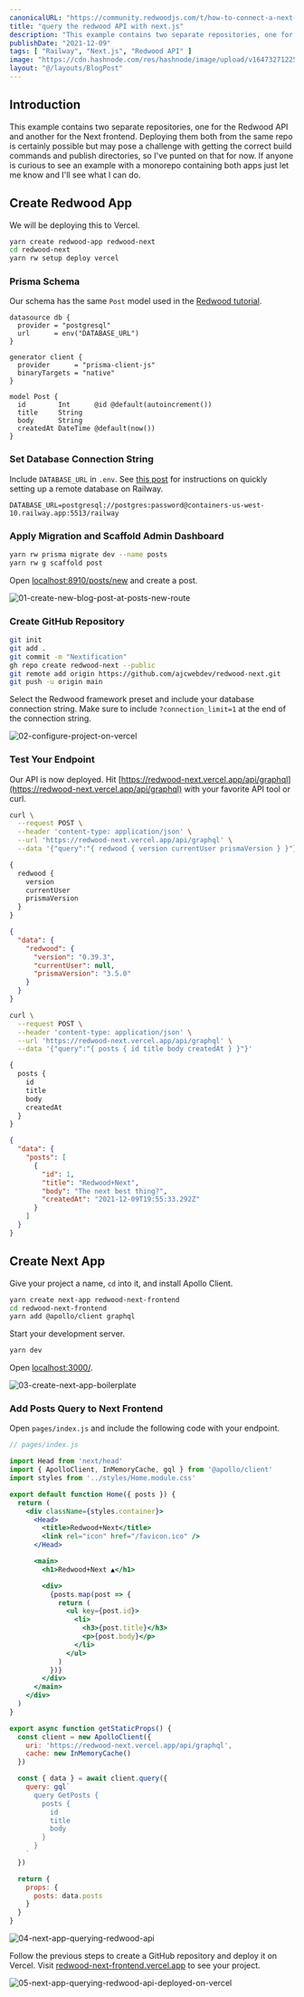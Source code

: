 ```yaml
---
canonicalURL: "https://community.redwoodjs.com/t/how-to-connect-a-next-js-frontend-to-your-redwood-api/2606/"
title: "query the redwood API with next.js"
description: "This example contains two separate repositories, one for the Redwood API and another for the Next.js frontend that queries the API with GraphQL."
publishDate: "2021-12-09"
tags: [ "Railway", "Next.js", "Redwood API" ]
image: "https://cdn.hashnode.com/res/hashnode/image/upload/v1647327122550/0a_k0AqB5.jpg"
layout: "@/layouts/BlogPost"
---
```


## Introduction

This example contains two separate repositories, one for the Redwood API and another for the Next frontend. Deploying them both from the same repo is certainly possible but may pose a challenge with getting the correct build commands and publish directories, so I've punted on that for now. If anyone is curious to see an example with a monorepo containing both apps just let me know and I'll see what I can do.

## Create Redwood App

We will be deploying this to Vercel.

```bash
yarn create redwood-app redwood-next
cd redwood-next
yarn rw setup deploy vercel
```

### Prisma Schema

Our schema has the same `Post` model used in the [Redwood tutorial](https://learn.redwoodjs.com/docs/tutorial/getting-dynamic#creating-the-database-schema).

```prisma
datasource db {
  provider = "postgresql"
  url      = env("DATABASE_URL")
}

generator client {
  provider      = "prisma-client-js"
  binaryTargets = "native"
}

model Post {
  id        Int      @id @default(autoincrement())
  title     String
  body      String
  createdAt DateTime @default(now())
}
```

### Set Database Connection String

Include `DATABASE_URL` in `.env`. See [this post](https://community.redwoodjs.com/t/setup-database-with-railway-cli/2025) for instructions on quickly setting up a remote database on Railway.

```
DATABASE_URL=postgresql://postgres:password@containers-us-west-10.railway.app:5513/railway
```

### Apply Migration and Scaffold Admin Dashboard

```bash
yarn rw prisma migrate dev --name posts
yarn rw g scaffold post
```

Open [localhost:8910/posts/new](http://localhost:8910/posts/new) and create a post.

![01-create-new-blog-post-at-posts-new-route](https://dev-to-uploads.s3.amazonaws.com/uploads/articles/iicib99r55zd4i4slb1j.png)

### Create GitHub Repository

```bash
git init
git add .
git commit -m "Nextification"
gh repo create redwood-next --public
git remote add origin https://github.com/ajcwebdev/redwood-next.git
git push -u origin main
```

Select the Redwood framework preset and include your database connection string. Make sure to include `?connection_limit=1` at the end of the connection string.

![02-configure-project-on-vercel](https://dev-to-uploads.s3.amazonaws.com/uploads/articles/kfqvsuihbfsg0efth1uv.png)

### Test Your Endpoint

Our API is now deployed. Hit [https://redwood-next.vercel.app/api/graphql](https://redwood-next.vercel.app/api/graphql) with your favorite API tool or curl.

```bash
curl \
  --request POST \
  --header 'content-type: application/json' \
  --url 'https://redwood-next.vercel.app/api/graphql' \
  --data '{"query":"{ redwood { version currentUser prismaVersion } }"}'
```

```graphql
{
  redwood {
    version
    currentUser
    prismaVersion
  }
}
```

```json
{
  "data": {
    "redwood": {
      "version": "0.39.3",
      "currentUser": null,
      "prismaVersion": "3.5.0"
    }
  }
}
```

```bash
curl \
  --request POST \
  --header 'content-type: application/json' \
  --url 'https://redwood-next.vercel.app/api/graphql' \
  --data '{"query":"{ posts { id title body createdAt } }"}'
```

```graphql
{
  posts {
    id
    title
    body
    createdAt
  }
}
```

```json
{
  "data": {
    "posts": [
      {
        "id": 1,
        "title": "Redwood+Next",
        "body": "The next best thing?",
        "createdAt": "2021-12-09T19:55:33.292Z"
      }
    ]
  }
}
```

## Create Next App

Give your project a name, `cd` into it, and install Apollo Client.

```bash
yarn create next-app redwood-next-frontend
cd redwood-next-frontend
yarn add @apollo/client graphql
```

Start your development server.

```bash
yarn dev
```

Open [localhost:3000/](http://localhost:3000/).

![03-create-next-app-boilerplate](https://dev-to-uploads.s3.amazonaws.com/uploads/articles/77i5k3yjrb2yreivwdey.png)

### Add Posts Query to Next Frontend

Open `pages/index.js` and include the following code with your endpoint.

```jsx
// pages/index.js

import Head from 'next/head'
import { ApolloClient, InMemoryCache, gql } from '@apollo/client'
import styles from '../styles/Home.module.css'

export default function Home({ posts }) {
  return (
    <div className={styles.container}>
      <Head>
        <title>Redwood+Next</title>
        <link rel="icon" href="/favicon.ico" />
      </Head>

      <main>
        <h1>Redwood+Next ▲</h1>

        <div>
          {posts.map(post => {
            return (
              <ul key={post.id}>
                <li>
                  <h3>{post.title}</h3>
                  <p>{post.body}</p>
                </li>
              </ul>
            )
          })}
        </div>
      </main>
    </div>
  )
}

export async function getStaticProps() {
  const client = new ApolloClient({
    uri: 'https://redwood-next.vercel.app/api/graphql',
    cache: new InMemoryCache()
  })

  const { data } = await client.query({
    query: gql`
      query GetPosts {
        posts {
          id
          title
          body
        }
      }
    `
  })

  return {
    props: {
      posts: data.posts
    }
  }
}
```

![04-next-app-querying-redwood-api](https://dev-to-uploads.s3.amazonaws.com/uploads/articles/ngv5pi3qk3v28nxxck3c.png)

Follow the previous steps to create a GitHub repository and deploy it on Vercel. Visit [redwood-next-frontend.vercel.app](https://redwood-next-frontend.vercel.app) to see your project.

![05-next-app-querying-redwood-api-deployed-on-vercel](https://dev-to-uploads.s3.amazonaws.com/uploads/articles/e7o70dn5xzc2wlxky0fy.png)